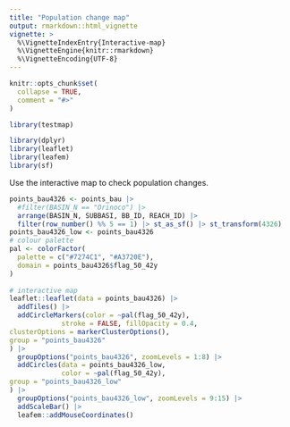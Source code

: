 ```yaml
---
title: "Population change map"
output: rmarkdown::html_vignette
vignette: >
  %\VignetteIndexEntry{Interactive-map}
  %\VignetteEngine{knitr::rmarkdown}
  %\VignetteEncoding{UTF-8}
---
```


```r
knitr::opts_chunk$set(
  collapse = TRUE,
  comment = "#>"
)
```

```r
library(testmap)
```


```r
library(dplyr)
library(leaflet)
library(leafem)
library(sf)
```

Use the interactive map to check population changes.
```r
points_bau4326 <- points_bau |> 
  #filter(BASIN_N == "Orinoco") |>
  arrange(BASIN_N, SUBBASI, BB_ID, REACH_ID) |> 
  filter(row_number() %% 5 == 1) |> st_as_sf() |> st_transform(4326)
points_bau4326_low <- points_bau4326
# colour palette
pal <- colorFactor(
  palette = c("#7274C1", "#A3720E"),
  domain = points_bau4326$flag_50_42y
)
 
# interactive map
leaflet::leaflet(data = points_bau4326) |> 
  addTiles() |>
  addCircleMarkers(color = ~pal(flag_50_42y), 
             stroke = FALSE, fillOpacity = 0.4, 
clusterOptions = markerClusterOptions(), 
group = "points_bau4326"
) |>                        
  groupOptions("points_bau4326", zoomLevels = 1:8) |> 
  addCircles(data = points_bau4326_low, 
             color = ~pal(flag_50_42y), 
group = "points_bau4326_low"
) |>                        
  groupOptions("points_bau4326_low", zoomLevels = 9:15) |> 
  addScaleBar() |> 
  leafem::addMouseCoordinates()

  
```

